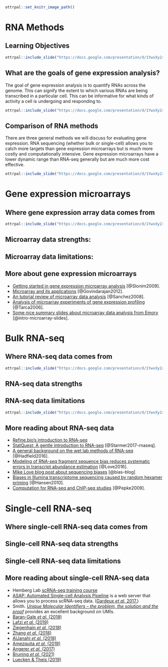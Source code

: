 
```r
ottrpal::set_knitr_image_path()
```

# RNA Methods

## Learning Objectives

```r
ottrpal::include_slide("https://docs.google.com/presentation/d/1YwxXy2rnUgbx_7B7ENH9wpDX-j6JpJz6lGVzOkjo0qY/edit#slide=id.g12890ae15d7_0_76")
```

## What are the goals of gene expression analysis?

The goal of gene expression analysis is to quantify RNAs across the genome. This can signify the extent to which various RNAs are being transcribed in a particular cell. This can be informative for what kinds of activity a cell is undergoing and responding to.

```r
ottrpal::include_slide("https://docs.google.com/presentation/d/1YwxXy2rnUgbx_7B7ENH9wpDX-j6JpJz6lGVzOkjo0qY/edit#slide=id.g142c259a793_0_0")
```

## Comparison of RNA methods

There are three general methods we will discuss for evaluating gene expression. RNA sequencing (whether bulk or single-cell) allows you to catch more targets than gene expression microarrays but is much more costly and computationally intensive. Gene expression microarrays have a lower dynamic range than RNA-seq generally but are much more cost effective.

```r
ottrpal::include_slide("https://docs.google.com/presentation/d/1YwxXy2rnUgbx_7B7ENH9wpDX-j6JpJz6lGVzOkjo0qY/edit#slide=id.g13438a9a5b2_0_80")
```

# Gene expression microarrays

## Where gene expression array data comes from

```r
ottrpal::include_slide("https://docs.google.com/presentation/d/1YwxXy2rnUgbx_7B7ENH9wpDX-j6JpJz6lGVzOkjo0qY/edit#slide=id.g142e3de7ce8_0_8")
```

## Microarray data **strengths**:

## Microarray data **limitations**:

## More about gene expression microarrays

- [Getting started in gene expression microarray analysis](https://journals.plos.org/ploscompbiol/article?id=10.1371/journal.pcbi.1000543) [@Slonim2009].
- [Microarray and its applications](https://www.ncbi.nlm.nih.gov/pmc/articles/PMC3467903/) [@Govindarajan2012].
- [An tutorial review of microarray data analysis](http://www.ub.edu/stat/docencia/bioinformatica/microarrays/ADM/slides/A_Tutorial_Review_of_Microarray_data_Analysis_17-06-08.pdf) [@Sanchez2008].
- [Analysis of microarray experiments of gene expression profiling](https://www.ncbi.nlm.nih.gov/pmc/articles/PMC2435252/) [@Tarca2006].
- [Some nice summary slides about microarray data analysis from Emory](http://web1.sph.emory.edu/users/hwu30/teaching/bioc/GE1.pdf) [@intro-microarray-slides].

# Bulk RNA-seq

## Where RNA-seq data comes from

```r
ottrpal::include_slide("https://docs.google.com/presentation/d/1YwxXy2rnUgbx_7B7ENH9wpDX-j6JpJz6lGVzOkjo0qY/edit#slide=id.g142c259a793_0_5")
```
## RNA-seq data **strengths**  

## RNA-seq data **limitations**  

```r
ottrpal::include_slide("https://docs.google.com/presentation/d/1YwxXy2rnUgbx_7B7ENH9wpDX-j6JpJz6lGVzOkjo0qY/edit#slide=id.g142e3de7ce8_0_19")
```

## More reading about RNA-seq data
- [Refine.bio's introduction to RNA-seq](https://alexslemonade.github.io/refinebio-examples/03-rnaseq/00-intro-to-rnaseq.html)
- [StatQuest: A gentle introduction to RNA-seq](https://www.youtube.com/watch?v=tlf6wYJrwKY) [@Starmer2017-rnaseq].
- [A general background on the wet lab methods of RNA-seq](https://bitesizebio.com/13542/what-everyone-should-know-about-rna-seq/) [@Hadfield2016].
- [Modeling of RNA-seq fragment sequence bias reduces systematic errors in transcript abundance estimation](https://www.ncbi.nlm.nih.gov/pmc/articles/PMC5143225/) [@Love2016].
- [Mike Love blog post about sequencing biases]( https://mikelove.wordpress.com/2016/09/26/rna-seq-fragment-sequence-bias/) [@bias-blog]
- [Biases in Illumina transcriptome sequencing caused by random hexamer priming](https://pdfs.semanticscholar.org/9d16/997f5de72d6c606fef3d673db70e5d1d8e1e.pdf?_ga=2.131436679.965169313.1600175795-124991789.1600175795) [@Hansen2010].
- [Computation for RNA-seq and ChIP-seq studies](https://www.ncbi.nlm.nih.gov/pmc/articles/PMC4121056/) [@Pepke2009].

# Single-cell RNA-seq

## Where single-cell RNA-seq data comes from

## Single-cell RNA-seq data **strengths**  

## Single-cell RNA-seq data **limitations**  

## More reading about single-cell RNA-seq data

- Hemberg Lab [scRNA-seq training course](https://scrnaseq-course.cog.sanger.ac.uk/website/index.html)
- [ASAP: Automated Single-cell Analysis Pipeline](https://asap.epfl.ch/) is a web server that allows you to process scRNA-seq data. ([Gardeux _et al._ 2017.](https://doi.org/10.1093/bioinformatics/btx337 ))
- Smith. [_Unique Molecular Identifiers – the problem, the solution and the proof_](https://cgatoxford.wordpress.com/2015/08/14/unique-molecular-identifiers-the-problem-the-solution-and-the-proof/) provides an excellent background on UMIs.
- [Baran-Gale _et al._ (2018)](https://doi.org/10.1093/bfgp/elx035)  
- [Lafzi _et al._ (2019)](https://doi.org/10.1038/s41596-018-0073-y)
- [Ziegenhain _et al._ (2018)](http://dx.doi.org/10.1016/j.molcel.2017.01.023)
- [Zhang _et al._ (2018)](https://doi.org/10.1016/j.molcel.2018.10.020)
- [AlJanahi _et al._ (2018)](https://doi.org/10.1016/j.omtm.2018.07.003)
- [Amezquita _et al._ (2019)](https://www.nature.com/articles/s41592-019-0654-x)
- [Angerer _et al._ (2017)](http://dx.doi.org/10.1016/j.coisb.2017.07.004)
- [Bruning _et al._ (2021)](https://www.biorxiv.org/content/10.1101/2021.02.15.430948v2)
- [Luecken & Theis (2019)](https://doi.org/10.15252/msb.20188746)
